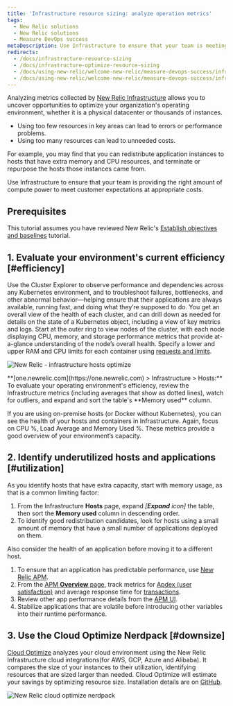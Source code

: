 ```yaml
---
title: 'Infrastructure resource sizing: analyze operation metrics'
tags:
  - New Relic solutions
  - New Relic solutions
  - Measure DevOps success
metaDescription: Use Infrastructure to ensure that your team is meeting customer expectations at appropriate costs.
redirects:
  - /docs/infrastructure-resource-sizing
  - /docs/infrastructure-optimize-resource-sizing
  - /docs/using-new-relic/welcome-new-relic/measure-devops-success/infrastructure-optimize-resource-sizing
  - /docs/using-new-relic/welcome-new-relic/measure-devops-success/infrastructure-resource-sizing-analyze-operation-metrics
---
```


Analyzing metrics collected by [New Relic Infrastructure](/docs/infrastructure/new-relic-infrastructure/getting-started/introduction-new-relic-infrastructure) allows you to uncover opportunities to optimize your organization's operating environment, whether it is a physical datacenter or thousands of instances.

* Using too few resources in key areas can lead to errors or performance problems.
* Using too many resources can lead to unneeded costs.

For example, you may find that you can redistribute application instances to hosts that have extra memory and CPU resources, and terminate or repurpose the hosts those instances came from.

Use Infrastructure to ensure that your team is providing the right amount of compute power to meet customer expectations at appropriate costs.

## Prerequisites

This tutorial assumes you have reviewed New Relic's [Establish objectives and baselines](/docs/establish-objectives-baselines) tutorial.

## 1. Evaluate your environment's current efficiency [#efficiency]

Use the Cluster Explorer to observe performance and dependencies across any Kubernetes environment, and to troubleshoot failures, bottlenecks, and other abnormal behavior—helping ensure that their applications are always available, running fast, and doing what they’re supposed to do. You get an overall view of the health of each cluster, and can drill down as needed for details on the state of a Kubernetes object, including a view of key metrics and logs. Start at the outer ring to view nodes of the cluster, with each node displaying CPU, memory, and storage performance metrics that provide at-a-glance understanding of the node’s overall health. Specify a lower and upper RAM and CPU limits for each container using [requests and limits](https://blog.newrelic.com/engineering/kubernetes-request-and-limits/).

![New Relic - infrastructure hosts optimize](./images/infra-hosts-optimize_0.png "infra-hosts-optimize.png")

<figcaption>
  **[one.newrelic.com](https://one.newrelic.com) > Infrastructure > Hosts:** To evaluate your operating environment's efficiency, review the Infrastructure metrics (including averages that show as dotted lines), watch for outliers, and expand and sort the table's **Memory used** column.
</figcaption>

If you are using on-premise hosts (or Docker without Kubernetes), you can see the health of your hosts and containers in Infrastructure. Again, focus on CPU %, Load Average and Memory Used %. These metrics provide a good overview of your environment’s capacity.

## 2. Identify underutilized hosts and applications [#utilization]

As you identify hosts that have extra capacity, start with memory usage, as that is a common limiting factor:

1. From the Infrastructure **Hosts** page, expand _\[**Expand** icon]_ the table, then sort the **Memory used** column in descending order.
2. To identify good redistribution candidates, look for hosts using a small amount of memory that have a small number of applications deployed on them.

Also consider the health of an application before moving it to a different host.

1. To ensure that an application has predictable performance, use [New Relic APM](/docs/apm/new-relic-apm/getting-started/introduction-new-relic-apm).
2. From the [APM **Overview** page](/docs/apm/applications-menu/monitoring/apm-overview-page), track metrics for [Apdex (user satisfaction)](/docs/apm/new-relic-apm/apdex/apdex-measuring-user-satisfaction) and average response time for [transactions](/docs/apm/transactions/intro-transactions/transactions-new-relic-apm).
3. Review other app performance details from the [APM UI](/docs/apm/applications-menu).
4. Stabilize applications that are volatile before introducing other variables into their runtime performance.

## 3. Use the Cloud Optimize Nerdpack [#downsize]

[Cloud Optimize](https://github.com/newrelic/nr1-cloud-optimize) analyzes your cloud environment using the New Relic Infrastructure cloud integrations(for AWS, GCP, Azure and Alibaba). It compares the size of your instances to their utilization, identifying resources that are sized larger than needed. Cloud Optimize will estimate your savings by optimizing resource size. Installation details are on [GitHub](https://github.com/newrelic/nr1-cloud-optimize).

![New Relic cloud optimize nerdpack](./images/new-relic-cloud-optimize-nerdpack.png "new-relic-cloud-optimize-nerdpack.png")
